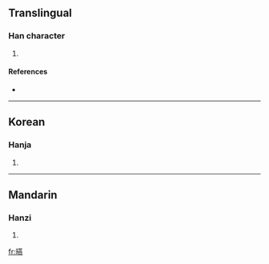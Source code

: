 ==Translingual==

===Han character===
{{Han char|rn=72|rad=日|as=16|sn=20|four=6403<sub>1</sub>|canj=日廿中火 (ATLF)}}

# {{defn|Han|sort=日16}}

====References====
* {{Han ref|kx=0501.300|dkj=14250|dj=0872.030|hdz=21541.100|uh=66E3|ud=26339|bh=F451|bd=62545}}

----

==Korean==

===Hanja===
{{ko-hanja|hangeul=연|eumhun=|rv=yeon|mr=yŏn|y=yen}}

# {{defn|Korean}}

----

==Mandarin==

===Hanzi===
{{cmn-hanzi|pin=[[yàn]] ([[yan4]])|wg=yen<sup>4</sup>}}

# {{defn|Mandarin}}

[[fr:曣]]